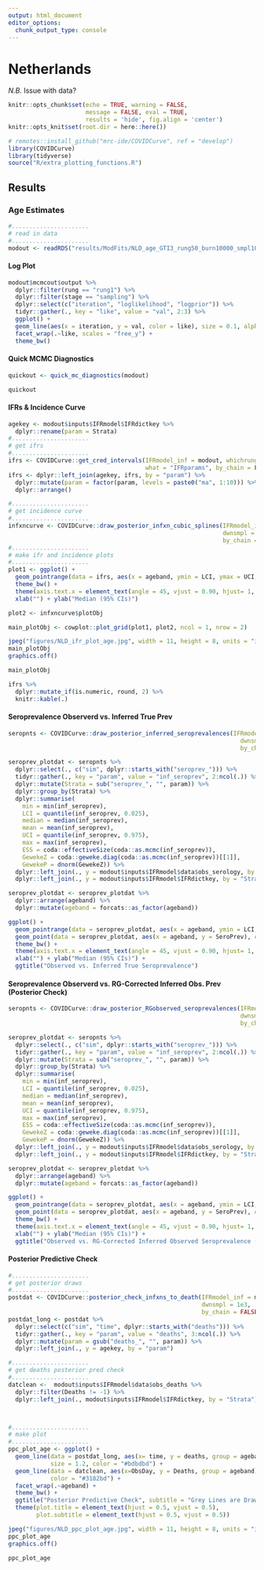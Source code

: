 ```yaml
---
output: html_document
editor_options: 
  chunk_output_type: console
---
```


# Netherlands
_N.B._ Issue with data?
```r
knitr::opts_chunk$set(echo = TRUE, warning = FALSE, 
                      message = FALSE, eval = TRUE, 
                      results = 'hide', fig.align = 'center')
knitr::opts_knit$set(root.dir = here::here())
```
```r
# remotes::install_github("mrc-ide/COVIDCurve", ref = "develop")
library(COVIDCurve)
library(tidyverse)
source("R/extra_plotting_functions.R")
```


## Results {.tabset}

### Age Estimates
```r
#...................... 
# read in data
#......................
modout <- readRDS("results/ModFits/NLD_age_GTI3_rung50_burn10000_smpl10000.RDS")
```

#### Log Plot
```r
modout$mcmcout$output %>%
  dplyr::filter(rung == "rung1") %>%
  dplyr::filter(stage == "sampling") %>%
  dplyr::select(c("iteration", "loglikelihood", "logprior")) %>%
  tidyr::gather(., key = "like", value = "val", 2:3) %>%
  ggplot() +
  geom_line(aes(x = iteration, y = val, color = like), size = 0.1, alpha = 0.8) +
  facet_wrap(.~like, scales = "free_y") +
  theme_bw()

```

#### Quick MCMC Diagnostics
```r
quickout <- quick_mc_diagnostics(modout)
```
```r
quickout
```


#### IFRs & Incidence Curve

```r
agekey <- modout$inputs$IFRmodel$IFRdictkey %>% 
  dplyr::rename(param = Strata)
#...................... 
# get ifrs 
#......................
ifrs <- COVIDCurve::get_cred_intervals(IFRmodel_inf = modout, whichrung = paste0("rung", 1),
                                       what = "IFRparams", by_chain = FALSE)
ifrs <- dplyr::left_join(agekey, ifrs, by = "param") %>% 
  dplyr::mutate(param = factor(param, levels = paste0("ma", 1:10))) %>% 
  dplyr::arrange()

#...................... 
# get incidence curve
#......................
infxncurve <- COVIDCurve::draw_posterior_infxn_cubic_splines(IFRmodel_inf = modout,
                                                             dwnsmpl = 1e3,
                                                             by_chain = FALSE)
#...................... 
# make ifr and incidence plots
#......................
plot1 <- ggplot() +
  geom_pointrange(data = ifrs, aes(x = ageband, ymin = LCI, ymax = UCI, y = median), color = "#252525") +
  theme_bw() +
  theme(axis.text.x = element_text(angle = 45, vjust = 0.90, hjust= 1, face = "bold")) +
  xlab("") + ylab("Median (95% CIs)")

plot2 <- infxncurve$plotObj

main_plotObj <- cowplot::plot_grid(plot1, plot2, ncol = 1, nrow = 2)

jpeg("figures/NLD_ifr_plot_age.jpg", width = 11, height = 8, units = "in", res = 500)
main_plotObj
graphics.off()

```

```r
main_plotObj
```

```r
ifrs %>% 
  dplyr::mutate_if(is.numeric, round, 2) %>% 
  knitr::kable(.)

```

#### Seroprevalence Observerd vs. Inferred True Prev
```r
seropnts <- COVIDCurve::draw_posterior_inferred_seroprevalences(IFRmodel_inf = modout,
                                                                  dwnsmpl = 1e3,
                                                                  by_chain = FALSE)

seroprev_plotdat <- seropnts %>% 
  dplyr::select(., c("sim", dplyr::starts_with("seroprev_"))) %>% 
  tidyr::gather(., key = "param", value = "inf_seroprev", 2:ncol(.)) %>%
  dplyr::mutate(Strata = sub("seroprev_", "", param)) %>%
  dplyr::group_by(Strata) %>% 
  dplyr::summarise(
    min = min(inf_seroprev),
    LCI = quantile(inf_seroprev, 0.025),
    median = median(inf_seroprev),
    mean = mean(inf_seroprev),
    UCI = quantile(inf_seroprev, 0.975),
    max = max(inf_seroprev),
    ESS = coda::effectiveSize(coda::as.mcmc(inf_seroprev)),
    GewekeZ = coda::geweke.diag(coda::as.mcmc(inf_seroprev))[[1]],
    GewekeP = dnorm(GewekeZ)) %>% 
  dplyr::left_join(., y = modout$inputs$IFRmodel$data$obs_serology, by = "Strata") %>% 
  dplyr::left_join(., y = modout$inputs$IFRmodel$IFRdictkey, by = "Strata")

seroprev_plotdat <- seroprev_plotdat %>% 
  dplyr::arrange(ageband) %>% 
  dplyr::mutate(ageband = forcats::as_factor(ageband))

```

```r
ggplot() +
  geom_pointrange(data = seroprev_plotdat, aes(x = ageband, ymin = LCI, ymax = UCI, y = median), color = "#252525") +
  geom_point(data = seroprev_plotdat, aes(x = ageband, y = SeroPrev), color = "#3182bd") + 
  theme_bw() +
  theme(axis.text.x = element_text(angle = 45, vjust = 0.90, hjust= 1, face = "bold")) +
  xlab("") + ylab("Median (95% CIs)") +
  ggtitle("Observed vs. Inferred True Seroprevalence")


```


#### Seroprevalence Observerd vs. RG-Corrected Inferred Obs. Prev (Posterior Check)
```r
seropnts <- COVIDCurve::draw_posterior_RGobserved_seroprevalences(IFRmodel_inf = modout,
                                                                  dwnsmpl = 1e3,
                                                                  by_chain = FALSE)

seroprev_plotdat <- seropnts %>% 
  dplyr::select(., c("sim", dplyr::starts_with("seroprev_"))) %>% 
  tidyr::gather(., key = "param", value = "inf_seroprev", 2:ncol(.)) %>%
  dplyr::mutate(Strata = sub("seroprev_", "", param)) %>%
  dplyr::group_by(Strata) %>% 
  dplyr::summarise(
    min = min(inf_seroprev),
    LCI = quantile(inf_seroprev, 0.025),
    median = median(inf_seroprev),
    mean = mean(inf_seroprev),
    UCI = quantile(inf_seroprev, 0.975),
    max = max(inf_seroprev),
    ESS = coda::effectiveSize(coda::as.mcmc(inf_seroprev)),
    GewekeZ = coda::geweke.diag(coda::as.mcmc(inf_seroprev))[[1]],
    GewekeP = dnorm(GewekeZ)) %>% 
  dplyr::left_join(., y = modout$inputs$IFRmodel$data$obs_serology, by = "Strata") %>% 
  dplyr::left_join(., y = modout$inputs$IFRmodel$IFRdictkey, by = "Strata")

seroprev_plotdat <- seroprev_plotdat %>% 
  dplyr::arrange(ageband) %>% 
  dplyr::mutate(ageband = forcats::as_factor(ageband))

```

```r
ggplot() +
  geom_pointrange(data = seroprev_plotdat, aes(x = ageband, ymin = LCI, ymax = UCI, y = median), color = "#252525") +
  geom_point(data = seroprev_plotdat, aes(x = ageband, y = SeroPrev), color = "#3182bd") + 
  theme_bw() +
  theme(axis.text.x = element_text(angle = 45, vjust = 0.90, hjust= 1, face = "bold")) +
  xlab("") + ylab("Median (95% CIs)") +
  ggtitle("Observed vs. RG-Corrected Inferred Observed Seroprevalence (Posterior Check)")


```


#### Posterior Predictive Check
```r
#...................... 
# get posterior draws
#......................
postdat <- COVIDCurve::posterior_check_infxns_to_death(IFRmodel_inf = modout,
                                                       dwnsmpl = 1e3,
                                                       by_chain = FALSE)
postdat_long <- postdat %>%
  dplyr::select(c("sim", "time", dplyr::starts_with("deaths"))) %>%
  tidyr::gather(., key = "param", value = "deaths", 3:ncol(.)) %>%
  dplyr::mutate(param = gsub("deaths_", "", param)) %>% 
  dplyr::left_join(., y = agekey, by = "param") 

#......................
# get deaths posterior pred check
#......................
datclean <-  modout$inputs$IFRmodel$data$obs_deaths %>%
  dplyr::filter(Deaths != -1) %>% 
  dplyr::left_join(., modout$inputs$IFRmodel$IFRdictkey, by = "Strata")



#...................... 
# make plot
#......................
ppc_plot_age <- ggplot() +
  geom_line(data = postdat_long, aes(x= time, y = deaths, group = ageband), 
            size = 1.2, color = "#bdbdbd") +
  geom_line(data = datclean, aes(x=ObsDay, y = Deaths, group = ageband), 
            color = "#3182bd") +
  facet_wrap(.~ageband) +
  theme_bw() +
  ggtitle("Posterior Predictive Check", subtitle = "Grey Lines are Draws from Posterior, Blue Line is Observed Data (from ECDC)") +
  theme(plot.title = element_text(hjust = 0.5, vjust = 0.5),
        plot.subtitle = element_text(hjust = 0.5, vjust = 0.5))

jpeg("figures/NLD_ppc_plot_age.jpg", width = 11, height = 8, units = "in", res = 500)
ppc_plot_age
graphics.off()

```

```r
ppc_plot_age
```

<!-- ### Regional Estimates -->
<!-- ```{r} -->
<!-- #......................  -->
<!-- # read in data -->
<!-- #...................... -->
<!-- modout <- readRDS("results/ModFits/NLD_rgn_GTI3_rung50_burn10000_smpl10000.RDS") -->
<!-- rgnkey <- agekey <- modout$inputs$IFRmodel$IFRdictkey %>%  -->
<!--   dplyr::rename(param = Strata) -->
<!-- ``` -->

<!-- #### Log Plot -->
<!-- ```{r, results='asis', fig.width=8, fig.height=3} -->
<!-- modout$mcmcout$output %>% -->
<!--   dplyr::filter(rung == "rung1") %>% -->
<!--   dplyr::filter(stage == "sampling") %>% -->
<!--   dplyr::select(c("iteration", "loglikelihood", "logprior")) %>% -->
<!--   tidyr::gather(., key = "like", value = "val", 2:3) %>% -->
<!--   ggplot() + -->
<!--   geom_line(aes(x = iteration, y = val, color = like), size = 0.1, alpha = 0.8) + -->
<!--   facet_wrap(.~like, scales = "free_y") + -->
<!--   theme_bw() -->

<!-- ``` -->

<!-- #### Quick MCMC Diagnostics -->
<!-- ```{r, results='asis', fig.width=8, fig.height=8} -->
<!-- quick_mc_diagnostics(modout) -->
<!-- ``` -->


<!-- #### IFRs & Incidence Curve -->

<!-- ```{r} -->
<!-- #......................  -->
<!-- # get ifrs  -->
<!-- #...................... -->
<!-- ifrs <- COVIDCurve::get_cred_intervals(IFRmodel_inf = modout, whichrung = paste0("rung", 1), -->
<!--                                        what = "IFRparams", by_chain = FALSE) -->
<!-- ifrs <- dplyr::left_join(rgnkey, ifrs, by = "param") -->

<!-- #......................  -->
<!-- # get incidence curve -->
<!-- #...................... -->
<!-- infxncurve <- COVIDCurve::draw_posterior_infxn_cubic_splines(IFRmodel_inf = modout, -->
<!--                                                              dwnsmpl = 1e3, -->
<!--                                                              by_chain = FALSE) -->
<!-- #......................  -->
<!-- # make ifr and incidence plots -->
<!-- #...................... -->
<!-- plot1 <- ggplot() + -->
<!--   geom_pointrange(data = ifrs, aes(x = region, ymin = LCI, ymax = UCI, y = median), color = "#252525") + -->
<!--   theme_bw() + -->
<!--   theme(axis.text.x = element_text(angle = 45, vjust = 0.90, hjust= 1, face = "bold")) + -->
<!--   xlab("") + ylab("Median (95% CIs)") -->

<!-- plot2 <- infxncurve$plotObj -->

<!-- main_plotObj <- cowplot::plot_grid(plot1, plot2, ncol = 1, nrow = 2) -->

<!-- jpeg("figures/NLD_ifr_plot_rgn.jpg", width = 11, height = 8, units = "in", res = 500) -->
<!-- main_plotObj -->
<!-- graphics.off() -->

<!-- ``` -->

<!-- ```{r, results='asis', fig.width=8, fig.height=6} -->
<!-- main_plotObj -->
<!-- ``` -->

<!-- ```{r, results='asis', fig.width=8, fig.height=6} -->
<!-- ifrs %>%  -->
<!--   dplyr::mutate_if(is.numeric, round, 2) %>%  -->
<!--   knitr::kable(.) -->

<!-- ``` -->

<!-- #### Seroprevalence Observerd vs. Inferred True Prev -->
<!-- ```{r} -->
<!-- seropnts <- COVIDCurve::draw_posterior_inferred_seroprevalences(IFRmodel_inf = modout, -->
<!--                                                                   dwnsmpl = 1e3, -->
<!--                                                                   by_chain = FALSE) -->

<!-- seroprev_plotdat <- seropnts %>%  -->
<!--   dplyr::select(., c("sim", dplyr::starts_with("seroprev_"))) %>%  -->
<!--   tidyr::gather(., key = "param", value = "inf_seroprev", 2:ncol(.)) %>% -->
<!--   dplyr::mutate(Strata = sub("seroprev_", "", param)) %>% -->
<!--   dplyr::group_by(Strata) %>%  -->
<!--   dplyr::summarise( -->
<!--     min = min(inf_seroprev), -->
<!--     LCI = quantile(inf_seroprev, 0.025), -->
<!--     median = median(inf_seroprev), -->
<!--     mean = mean(inf_seroprev), -->
<!--     UCI = quantile(inf_seroprev, 0.975), -->
<!--     max = max(inf_seroprev), -->
<!--     ESS = coda::effectiveSize(coda::as.mcmc(inf_seroprev)), -->
<!--     GewekeZ = coda::geweke.diag(coda::as.mcmc(inf_seroprev))[[1]], -->
<!--     GewekeP = dnorm(GewekeZ)) %>%  -->
<!--   dplyr::left_join(., y = modout$inputs$IFRmodel$data$obs_serology, by = "Strata") %>%  -->
<!--   dplyr::left_join(., y = modout$inputs$IFRmodel$IFRdictkey, by = "Strata") -->

<!-- seroprev_plotdat <- seroprev_plotdat %>%  -->
<!--   dplyr::arrange(region) %>%  -->
<!--   dplyr::mutate(region = forcats::as_factor(region)) -->

<!-- ``` -->

<!-- ```{r, results='asis'} -->
<!-- ggplot() + -->
<!--   geom_pointrange(data = seroprev_plotdat, aes(x = region, ymin = LCI, ymax = UCI, y = median), color = "#252525") + -->
<!--   geom_point(data = seroprev_plotdat, aes(x = region, y = SeroPrev), color = "#3182bd") +  -->
<!--   theme_bw() + -->
<!--   theme(axis.text.x = element_text(angle = 45, vjust = 0.90, hjust= 1, face = "bold")) + -->
<!--   xlab("") + ylab("Median (95% CIs)") + -->
<!--   ggtitle("Observed vs. Inferred True Seroprevalence") -->


<!-- ``` -->


<!-- #### Seroprevalence Observerd vs. RG-Corrected Inferred Obs. Prev (Posterior Check) -->
<!-- ```{r} -->
<!-- seropnts <- COVIDCurve::draw_posterior_RGobserved_seroprevalences(IFRmodel_inf = modout, -->
<!--                                                                   dwnsmpl = 1e3, -->
<!--                                                                   by_chain = FALSE) -->

<!-- seroprev_plotdat <- seropnts %>%  -->
<!--   dplyr::select(., c("sim", dplyr::starts_with("seroprev_"))) %>%  -->
<!--   tidyr::gather(., key = "param", value = "inf_seroprev", 2:ncol(.)) %>% -->
<!--   dplyr::mutate(Strata = sub("seroprev_", "", param)) %>% -->
<!--   dplyr::group_by(Strata) %>%  -->
<!--   dplyr::summarise( -->
<!--     min = min(inf_seroprev), -->
<!--     LCI = quantile(inf_seroprev, 0.025), -->
<!--     median = median(inf_seroprev), -->
<!--     mean = mean(inf_seroprev), -->
<!--     UCI = quantile(inf_seroprev, 0.975), -->
<!--     max = max(inf_seroprev), -->
<!--     ESS = coda::effectiveSize(coda::as.mcmc(inf_seroprev)), -->
<!--     GewekeZ = coda::geweke.diag(coda::as.mcmc(inf_seroprev))[[1]], -->
<!--     GewekeP = dnorm(GewekeZ)) %>%  -->
<!--   dplyr::left_join(., y = modout$inputs$IFRmodel$data$obs_serology, by = "Strata") %>%  -->
<!--   dplyr::left_join(., y = modout$inputs$IFRmodel$IFRdictkey, by = "Strata") -->

<!-- seroprev_plotdat <- seroprev_plotdat %>%  -->
<!--   dplyr::arrange(region) %>%  -->
<!--   dplyr::mutate(region = forcats::as_factor(region)) -->

<!-- ``` -->

<!-- ```{r, results='asis'} -->
<!-- ggplot() + -->
<!--   geom_pointrange(data = seroprev_plotdat, aes(x = region, ymin = LCI, ymax = UCI, y = median), color = "#252525") + -->
<!--   geom_point(data = seroprev_plotdat, aes(x = region, y = SeroPrev), color = "#3182bd") +  -->
<!--   theme_bw() + -->
<!--   theme(axis.text.x = element_text(angle = 45, vjust = 0.90, hjust= 1, face = "bold")) + -->
<!--   xlab("") + ylab("Median (95% CIs)") + -->
<!--   ggtitle("Observed vs. RG-Corrected Inferred Observed Seroprevalence (Posterior Check)") -->


<!-- ``` -->

<!-- #### Posterior Predictive Check -->
<!-- ```{r} -->
<!-- #......................  -->
<!-- # get posterior draws -->
<!-- #...................... -->
<!-- postdat <- COVIDCurve::posterior_check_infxns_to_death(IFRmodel_inf = modout, -->
<!--                                                        dwnsmpl = 1e3, -->
<!--                                                        by_chain = FALSE) -->
<!-- postdat_long <- postdat %>% -->
<!--   dplyr::select(c("sim", "time", dplyr::starts_with("deaths"))) %>% -->
<!--   tidyr::gather(., key = "param", value = "deaths", 3:ncol(.)) %>% -->
<!--   dplyr::mutate(param = gsub("deaths_", "", param)) %>%  -->
<!--   dplyr::left_join(., y = rgnkey, by = "param") -->

<!-- #...................... -->
<!-- # get deaths posterior pred check -->
<!-- #...................... -->
<!-- datclean <-  modout$inputs$IFRmodel$data$obs_deaths %>% -->
<!--   dplyr::filter(Deaths != -1)  %>%  -->
<!--   dplyr::left_join(., modout$inputs$IFRmodel$IFRdictkey, by = "Strata") -->

<!-- #......................  -->
<!-- # make plot -->
<!-- #...................... -->
<!-- ppc_plot_rgn <- ggplot() + -->
<!--   geom_line(data = postdat_long, aes(x= time, y = deaths, group = region),  -->
<!--             size = 1.2, color = "#bdbdbd") + -->
<!--   geom_line(data = datclean, aes(x=ObsDay, y = Deaths, group = region),  -->
<!--             color = "#3182bd") + -->
<!--   facet_wrap(.~region) + -->
<!--   theme_bw() + -->
<!--   ggtitle("Posterior Predictive Check", subtitle = "Grey Lines are Draws from Posterior, Blue Line is Observed Data (from ECDC)") + -->
<!--   theme(plot.title = element_text(hjust = 0.5, vjust = 0.5), -->
<!--         plot.subtitle = element_text(hjust = 0.5, vjust = 0.5)) -->


<!-- jpeg("figures/NLD_ppc_plot_rgn.jpg", width = 11, height = 8, units = "in", res = 500) -->
<!-- ppc_plot_rgn -->
<!-- graphics.off() -->

<!-- ``` -->


<!-- ```{r, results='asis', fig.width=8, fig.height=6} -->
<!-- ppc_plot_rgn -->
<!-- ``` -->


## {-}
